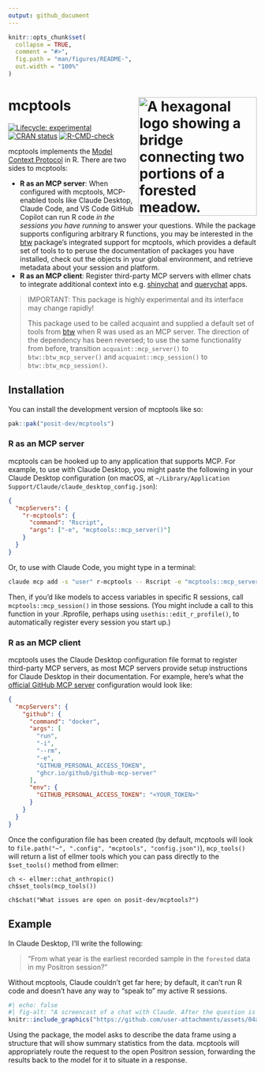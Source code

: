 ```yaml
---
output: github_document
---
```


<!-- README.md is generated from README.Rmd. Please edit that file -->

```r
knitr::opts_chunk$set(
  collapse = TRUE,
  comment = "#>",
  fig.path = "man/figures/README-",
  out.width = "100%"
)
```

# mcptools <a href="https://posit-dev.github.io/mcptools/"><img src="man/figures/logo.png" align="right" height="240" alt="A hexagonal logo showing a bridge connecting two portions of a forested meadow." /></a>

<!-- badges: start -->
[![Lifecycle: experimental](https://img.shields.io/badge/lifecycle-experimental-orange.svg)](https://lifecycle.r-lib.org/articles/stages.html#experimental)
[![CRAN status](https://www.r-pkg.org/badges/version/mcptools)](https://CRAN.R-project.org/package=mcptools)
[![R-CMD-check](https://github.com/posit-dev/mcptools/actions/workflows/R-CMD-check.yaml/badge.svg)](https://github.com/posit-dev/mcptools/actions/workflows/R-CMD-check.yaml)
<!-- badges: end -->

mcptools implements the [Model Context
Protocol](https://modelcontextprotocol.io/) in R. There are two sides to
mcptools:

- **R as an MCP server**: When configured with mcptools, MCP-enabled
  tools like Claude Desktop, Claude Code, and VS Code GitHub Copilot can
  run R code *in the sessions you have running* to answer your
  questions. While the package supports configuring arbitrary R
  functions, you may be interested in the
  [btw](https://posit-dev.github.io/btw/) package’s integrated support for
  mcptools, which provides a default set of tools to to peruse the 
  documentation of packages you have installed, check out the objects in your 
  global environment, and retrieve metadata about your session and platform.
- **R as an MCP client**: Register third-party MCP servers with ellmer
  chats to integrate additional context into
  e.g. [shinychat](https://github.com/posit-dev/shinychat) and
  [querychat](https://posit-dev.github.io/querychat/) apps.

> IMPORTANT:
> This package is highly experimental and its interface may change rapidly!
>
> This package used to be called acquaint and supplied a default set of tools from [btw](https://github.com/posit-dev/btw) when R was used as an MCP server. The direction of the dependency has been reversed; to use the same functionality from before, transition `acquaint::mcp_server()` to `btw::btw_mcp_server()` and `acquaint::mcp_session()` to `btw::btw_mcp_session()`.


## Installation

You can install the development version of mcptools like so:

```r
pak::pak("posit-dev/mcptools")
```

### R as an MCP server

mcptools can be hooked up to any application that supports MCP. For example, to use with Claude Desktop, you might paste the following in your Claude Desktop configuration (on macOS, at  `~/Library/Application Support/Claude/claude_desktop_config.json`):

```json
{
  "mcpServers": {
    "r-mcptools": {
      "command": "Rscript",
      "args": ["-e", "mcptools::mcp_server()"]
    }
  }
}
```

Or, to use with Claude Code, you might type in a terminal:

```bash
claude mcp add -s "user" r-mcptools -- Rscript -e "mcptools::mcp_server()"
```

Then, if you'd like models to access variables in specific R sessions, call `mcptools::mcp_session()` in those sessions. (You might include a call to this function in your .Rprofile, perhaps using `usethis::edit_r_profile()`, to automatically register every session you start up.)

### R as an MCP client

mcptools uses the Claude Desktop configuration file format to register third-party MCP servers, as most MCP servers provide setup instructions for Claude Desktop in their documentation. For example, here's what the [official GitHub MCP server](https://github.com/github/github-mcp-server) configuration would look like:

```json
{
  "mcpServers": {
    "github": {
      "command": "docker",
      "args": [
        "run",
        "-i",
        "--rm",
        "-e",
        "GITHUB_PERSONAL_ACCESS_TOKEN",
        "ghcr.io/github/github-mcp-server"
      ],
      "env": {
        "GITHUB_PERSONAL_ACCESS_TOKEN": "<YOUR_TOKEN>"
      }
    }
  }
}
```

Once the configuration file has been created (by default, mcptools will look to `file.path("~", ".config", "mcptools", "config.json")`), `mcp_tools()` will return a list of ellmer tools which you can pass directly to the `$set_tools()` method from ellmer:

```
ch <- ellmer::chat_anthropic()
ch$set_tools(mcp_tools())

ch$chat("What issues are open on posit-dev/mcptools?")
```

## Example

In Claude Desktop, I'll write the following:

> "From what year is the earliest recorded sample in the `forested` data in my Positron session?"

Without mcptools, Claude couldn't get far here; by default, it can't run R code and doesn't have any way to "speak to" my active R sessions. 

```r
#| echo: false
#| fig-alt: "A screencast of a chat with Claude. After the question is asked, a tool called 'describe data frame' is called with the `data_frame` argument set to `forested`. The results are returned from mcptools as json, which the model then integrates into its response: 'Based on the data structure, I can see there's a `year` column with values ranfing from 1995 to 2024. The earliest recorded sample in the `forested` data is from 1995.'"
knitr::include_graphics("https://github.com/user-attachments/assets/04ae03d1-1918-4597-9166-9355bdab9509")
```

Using the package, the model asks to describe the data frame using a structure that will show summary statistics from the data. mcptools will appropriately route the request to the open Positron session, forwarding the results back to the model for it to situate in a response.
